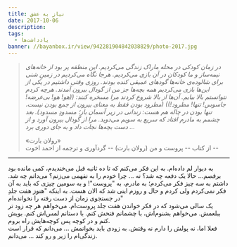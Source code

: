 ```yaml
---
title: نیاز به عشق
date: 2017-10-06
description: 
tags:
  - یادداشت‌ها
banner: //bayanbox.ir/view/942281904842038829/photo-2017.jpg
---
```


> *در زمان کودکی در محله ماراک زندگی می‌کردیم. این منطقه پر بود از خانه‌های نیمه‌ساز و ما کودکان در آن بازی می‌کردیم. هر‌جا نگاه می‌کردیم در زمینِ شنی برای شالوده‌ی خانه‌ها گود‌های عمیقی کنده بودند. روزی وقتی داشتیم در یکی از این‌ها بازی می‌کردیم همه بچه‌ها جز من از گودال بیرون آمدند. هرچه کردم نتوانستم بالا بیایم. آن‌ها از بالا شروع کردند مرا مسخره کنند: ((هو! هو! بی‌عرضه! جاسوس! تنها! مطرود!)) (مطرود بودن فقط به معنای بیرون از جمع بودن نیست، تنها بودن در چاله هم هست: زندانی در زیر آسمان باز؛ مسدودِ مسدود). بعد چشمم به مادرم افتاد که سریع به سویم می‌دوید. مرا از گودال بیرون آورد و از دست بچه‌ها نجات داد و به جای دوری برد ...*
>
> «رولان بارت»\
> از کتاب -- پروست و من (رولان بارت) -- گردآوری و ترجمه از احمد اخوت --

* * * * *

به دیوار لم داده‌ام. به این فکر می‌کنم که تا ده ثانیه قبل می‌خندیدم، کمی مانده بود برقصم... حالا یک دفعه چه شد؟ نه ... چرا خودم را به نفهمی می‌زنم؟ می‌دانم چه شد. داشتم به سه چیز فکر می‌کردم؛ به مادرم، به "پروست"! و به سومین چیزی که باید به آن فکر نمی‌کردم ولی کردم و حال و روزم اینی شد که الان هست. به اینکه "هنوز هفت جلدِ در جستجوی زمان از دست رفته را نخوانده‌ام"\
یک سالی می‌شود که در فکر خواندن هفت جلد پروست‌ام. می‌خواهم هر چه زود تر ببلعمش. می‌خواهم بشنوم‌اش، با چشمانم فتحش کنم. با دستانم لمس‌اش کنم. بویش کنم و در کوچه پس کوچه‌هایش راه بروم.\
فعلا اما، نه پولش را دارم نه وقتش. به زودی باید بخوانمش ... می‌دانم که قرار است زندگی‌ام را زیر و رو کند ... می‌دانم.